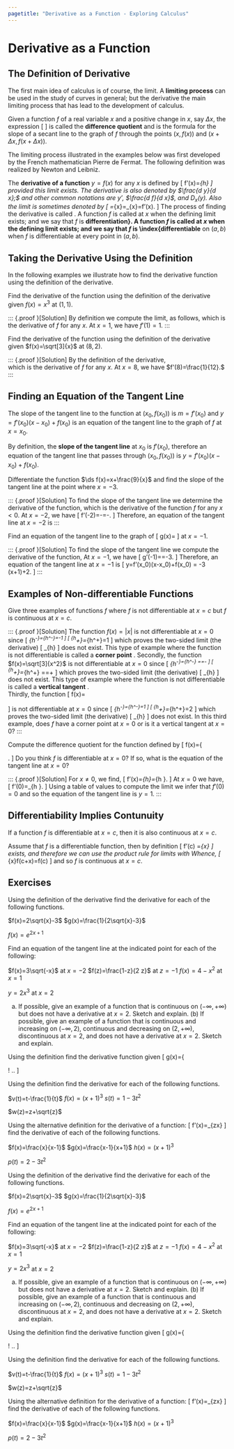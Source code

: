 ```yaml
---
pagetitle: "Derivative as a Function - Exploring Calculus"
---
```

# Derivative as a Function

## The Definition of Derivative

The first main idea of calculus is of course, the limit. A \index{limiting process} **limiting process**  can be used in the study of curves in general; but the derivative the main limiting  process that has lead to the development of calculus. 


Given a function $f$ of  a real variable $x$ and a positive change in $x$, say $\Delta  x$, the  expression 
\[
\frac{f(x+\Delta  x)-f(x)}{\Delta  x}
\] 
is called the \index{difference quotient} **difference quotient**  and is the formula for the slope of a secant line to the graph of $f$ through the points $(x,f(x))$ and $(x+\Delta  x,f(x+\Delta  x)).$ 

The limiting process illustrated in the examples below was first developed by the French mathematician Pierre de Fermat. The following definition was realized by Newton and Leibniz.


::: {#def- } 
The \index{derivative of a function} **derivative of a function**  $y=f(x)$ for any $x$ is defined by
\[
f'(x)=\lim _{h\to 0}\frac{f(x+h)-f(x)}{h}
\]
provided this limit exists. The derivative is also denoted by $\frac{d y}{d x};$ and other common notations are $y'$, $\frac{d f}{d x}$, and
$D_x(y).$ Also the limit is sometimes denoted by
\[
\frac{d y}{d x}=\lim _{\Delta  x\to 0}\frac{\Delta  y}{\Delta  x}=\lim _{\Delta  x\to 0}\frac{f(x+\Delta  x)-f(x)}{\Delta  x}=f'(x).
\]
The process of finding the derivative is called \index{differentiation}. A function $f$ is called \index{differentiable} at $x$ when the defining limit exists; and we say that $f$ is \index{differentiable} **differentiation}. A function $f$ is called \index{differentiable} at $x$ when the defining limit exists; and we say that $f$ is \index{differentiable**  on $(a,b)$ when
$f$ is differentiable at every point in $(a,b).$
::: 

## Taking the Derivative Using the Definition

In the following examples we illustrate how to find the derivative function using the definition of the derivative. 


::: {#exm- } 
Find the derivative of the function using the definition of the derivative given $f(x)=x^3$ at $(1,1).$
::: 

::: {.proof }[Solution]
By definition we compute the limit, as follows,
\begin{align*}
f'(x) & =  \lim _{\Delta  x\to 0}\frac{f(x+\Delta  x)-f(x)}{\Delta  x}  \\
& =  \lim _{\Delta  x\to 0}\frac{x^3+3 x^2 (\Delta  x)+3 x (\Delta  x)^2+(\Delta  x)^3-x^3}{\Delta  x} \\
& =  \lim _{\Delta  x\to 0}\frac{3 x^2 (\Delta  x)+3 x (\Delta  x)^2+(\Delta  x)^3}{\Delta  x}  \\
& =  \lim _{\Delta  x\to 0}\left( 3 x^2 +3 x (\Delta  x)+(\Delta  x)^2 \right) 
=  3 x^2
\end{align*}
which is the derivative of $f$ for any $x.$ At $x=1,$ we have $f'(1)=1.$
::: 


::: {#exm- } 
Find the derivative of the function using the definition of the derivative given $f(x)=\sqrt[3]{x}$ at $(8,2).$
::: 

::: {.proof }[Solution]
By the definition of the derivative,  
\begin{align*}
f'(x) & = \lim _{\Delta  x\to 0}\frac{f(x+\Delta  x)-f(x)}{\Delta  x} 
=\lim _{\Delta  x\to 0}\frac{\sqrt[3]{(x+\Delta  x)}-\sqrt[3]{x}}{\Delta  x} \\
& =\lim _{\Delta  x\to 0}\left(\frac{\sqrt[3]{(x+\Delta  x)}-\sqrt[3]{x}}{\Delta  x}\right)\left(\frac{\sqrt[3]{(x+\Delta  x)^2}+\sqrt[3]{(x+\Delta  x)x}+\sqrt[3]{x^2}}{\sqrt[3]{(x+\Delta  x)^2}+\sqrt[3]{(x+\Delta  x)x}+\sqrt[3]{x^2}}\right) \\
& =\lim _{\Delta  x\to 0}\left(\frac{x+\Delta  x-x}{\Delta  x\left(\sqrt[3]{(x+\Delta  x)^2}+\sqrt[3]{(x+\Delta  x)x}+\sqrt[3]{x^2}\right)}\right) \\
& =\lim _{\Delta  x\to 0}\left(\frac{1}{\sqrt[3]{(x+\Delta  x)^2}+\sqrt[3]{(x+\Delta  x)x}+\sqrt[3]{x^2}}\right) 
 =\lim _{\Delta  x\to 0}\frac{1}{3\sqrt[3]{x^2}}
\end{align*}
which is the derivative of $f$ for any $x.$ At $x=8,$ we have $f'(8)=\frac{1}{12}.$
::: 

 
## Finding an Equation of the Tangent Line


::: {#thm- } 
The slope of the tangent line to the function at $\left(x_0,f\left(x_0\right)\right)$ is $m=f'\left(x_0\right)$ and $y=f'\left(x_0\right)\left(x-x_0\right)+f\left(x_0\right)$ is an equation of the tangent line to the graph of $f$ at $x=x_0$.
::: 

::: {.proof }
By definition, the \index{slope of the tangent line} **slope of the tangent line**  at $x_0$ is $f'(x_0)$, therefore an equation of the tangent line that passes through $\left(x_0,f\left(x_0\right)\right)$ is $y=f'\left(x_0\right)\left(x-x_0\right)+f\left(x_0\right).$
::: 

::: {#exm- } 
Differentiate the function $\ds f(x)=x+\frac{9}{x}$ and find the slope of the tangent line at the point where $x=-3.$
::: 

::: {.proof }[Solution]
To find the slope of the tangent line we determine the derivative of the function,
\begin{align*}
f'(x) & =\lim _{\Delta  x\to 0}\frac{f(x+\Delta  x)-f(x)}{\Delta  x} \\[10pt]
& =\lim _{\Delta  x\to 0}\frac{3\sqrt{-(x+\Delta  x)}-3\sqrt{-x}}{\Delta  x} \\[10pt]
& =\lim _{\Delta  x\to 0}\left(3\frac{\sqrt{-(x+\Delta  x)}-\sqrt{-x}}{\Delta  x}\right)\left(\frac{\sqrt{-(x+\Delta  x)}+\sqrt{-x}}{\sqrt{-(x+\Delta  x)}+\sqrt{-x}}\right) \\[10pt]
& =\lim _{\Delta  x\to 0}\left(3\frac{-(x+\Delta  x)-(-x)}{\Delta  x\left(\sqrt{-(x+\Delta  x)}+\sqrt{-x}\right)}\right) \\[10pt]
& =\lim _{\Delta  x\to 0}\left(3\frac{-\Delta  x}{\Delta  x\left(\sqrt{-(x+\Delta  x)}+\sqrt{-x}\right)}\right) \\[10pt]
& =\lim _{\Delta  x\to 0}\left(\frac{-3}{\sqrt{-(x+\Delta  x)}+\sqrt{-x}}\right) \\[10pt]
& =-\frac{3}{2 \sqrt{-x}}
\end{align*}
which is the derivative of the function $f$ for any $x<0.$ At $x=-2,$ we have
\[
f'(-2)=-\frac{3}{2 \sqrt{-(-2)}}=-\frac{3\sqrt{2}}{4}.
\]
Therefore, an equation of the tangent line at $x=-2$ is
\begin{align*}
& y=f'\left(x_0\right)\left(x-x_0\right)+f\left(x_0\right) =-\frac{3\sqrt{2}}{4} (x+2)+3\sqrt{2}.
\square
\end{align*}
::: 


::: {#exm- } 
Find an equation of the tangent line to the graph of 
\[
g(x)=\frac{1-x}{2+x}
\]
 at $x=-1.$
::: 

::: {.proof }[Solution]
To find the slope of the tangent line we compute the derivative of the function,
\begin{align*}
g'(x) & =\lim _{\Delta  x\to 0}\frac{f(x+\Delta  x)-f(x)}{\Delta  x} \\[10pt]
& =\lim _{\Delta  x\to 0}\frac{\frac{1-(x+\Delta  x)}{2+(x+\Delta  x)}-\frac{1-x}{2+x}}{\Delta  x} \\[10pt]
& =\lim _{\Delta  x\to 0}\frac{\left(\frac{1-(x+\Delta  x)}{2+(x+\Delta  x)}\right)\left(\frac{2+x}{2+x}\right)-\left(\frac{1-x}{2+x}\right)\left(\frac{2+(x+\Delta x)}{2+(x+\Delta  x)}\right)}{\Delta  x} \\[10pt]
& =\lim _{\Delta  x\to 0}\frac{-3\Delta  x}{\Delta  x(2+(x+\Delta  x))(2+x)} \\[10pt]
& =\lim _{\Delta  x\to 0}\frac{-3}{(2+(x+\Delta  x))(2+x)} \\[10pt]
& =\frac{-3}{(2+x)^2}
\end{align*}
At $x=-1,$ we have
\[
g'(-1)=\frac{-3}{(2+(-1))^2}=-3.
\]
Therefore, an equation of the tangent line at $x=-1$ is
\[
y=f'\left(x_0\right)\left(x-x_0\right)+f\left(x_0\right) = -3 (x+1)+2.
\square
\]
::: 

## Examples of Non-differentiable Functions


::: {#exm- } 
Give three examples of functions $f$ where $f$ is not differentiable at $x=c$ but $f$ is continuous at
$x=c.$
::: 

::: {.proof }[Solution]
The function $f(x)=|x|$ is not differentiable at $x=0$ since
\[
\lim _{h\to 0^-}\frac{f(0+h)-f(0)}{h}=\lim _{h\to 0^-}\frac{|h|}{h}=-1
\]
\[
\lim _{h\to 0^+}\frac{f(0+h)-f(0)}{h}=\lim _{h\to 0^+}\frac{|h|}{h}=1
\]
which proves the two-sided limit (the derivative) 
\[
\lim _{h\to 0}\frac{f(0+h)-f(0)}{h}
\]
does not exist. 
This type of example where the function is not differentiable is called a \index{corner point} **corner point** . 
\par
Secondly, the function $f(x)=\sqrt[3]{x^2}$ is not differentiable at $x=0$ since
\[
\lim _{h\to 0^-}\frac{f(0+h)-f(0)}{h}=\lim _{h\to 0^-}\frac{\sqrt[3]{h^2}}{h}
=\frac{1}{\sqrt[3]{h}}=-\infty
\]
\[
\lim _{h\to 0^+}\frac{f(0+h)-f(0)}{h}=\lim _{h\to 0^+}\frac{\sqrt[3]{h^2}}{h}
=\frac{1}{\sqrt[3]{h}}=+\infty
\]
which proves the two-sided limit (the derivative) 
\[
\lim _{h\to 0}\frac{f(0+h)-f(0)}{h}
\] 
does not exist. 
This type of example where the function is not differentiable is called a \index{vertical tangent} **vertical tangent** .  
\par
Thirdly, the function
\[ 
f(x)=
\begin{cases}
x-1 & \text{ if } x<0 \\[10pt]  
2x & \text{ if } x\geq  0
\end{cases}
\]
is not differentiable at $x=0$ since
\[
\lim _{h\to 0^-}\frac{f(0+h)-f(0)}{h}=\lim _{h\to 0^-}\frac{h}{h}=1
\]
\[
\lim _{h\to 0^+}\frac{f(0+h)-f(0)}{h}=\lim _{h\to 0^+}\frac{2h}{h}=2
\]
which proves the two-sided limit (the derivative) 
\[
\lim _{h\to 0}\frac{f(0+h)-f(0)}{h}
\]
does not exist. 
In this third example, does $f$ have a corner point at $x=0$ or is it a vertical tangent at $x=0$?
::: 

::: {#exm- } 

Compute the difference quotient for the function defined by
\[
f(x)=\left\{
\begin{array}{cc}
\ds \frac{\sin  x}{x} & \text{ if } x\neq 0 \\[10pt]
 1 & \text{ if } x=0
\end{array}
\right .
\]
Do you think $f$ is differentiable at $x=0$? If so, what is the equation of the tangent line at $x=0$?
::: 

::: {.proof }[Solution]
For $x\neq 0,$ we find,
\[
f'(x)=\lim _{h\to 0}\frac{f(x+h)-f(x)}{h}=\lim _{h\to 0 }\frac{\frac{\sin (x+h)}{x+h}-\frac{\sin  x}{x}}{h}.
\]
At $x=0$ we have,
\[
f'(0)=\lim _{h\to 0 }\frac{\frac{\sin (h)}{h}-1}{h}.
\]
Using a table of values to compute the limit we infer that $f'(0)=0$
and so the equation of the tangent line is $y=1.$
::: 

## Differentiability Implies Contunuity


::: {#thm- } 
If a function $f$ is differentiable at $x=c,$ then it is also continuous at $x=c$.
::: 

::: {.proof }
Assume that $f$ is a differentiable function, then by definition
\[
f'(c) =\lim _{\Delta  x\to 0}\frac{f(c+\Delta  x)-f(c)}{\Delta  x}
\]
exists, and therefore we can use the product rule for limits with
\begin{align*}
& \lim _{\Delta  x\to 0}f(c+\Delta  x)-f(c) \\[10pt]
& \qquad =\lim _{\Delta  x\to 0}\frac{f(c+\Delta  x)-f(c)}{\Delta  x}\Delta  x \\[10pt]
&\qquad =\left( \lim _{\Delta  x\to 0}\frac{f(c+\Delta  x)-f(c)}{\Delta  x} \right)\left( \lim _{\Delta  x\to 0}\Delta  x \right)\\[10pt]
&\qquad =f'(c)(0) \\[10pt]
& \qquad =0
\end{align*}
Whence, 
\[
\lim _{\Delta  x\to 0}f(c+\Delta  x)=f(c)
\]
and so $f$ is continuous at $x=c.$
::: 

## Exercises

::: {#exr- } 
Using the definition of the derivative find the derivative for each of the following functions. 
 
\item $f(x)=2\sqrt{x}-3$
\item $g(x)=\frac{1}{2\sqrt{x}-3}$
\item $f(x)=e^{2x+1}$
 
::: 

::: {#exr- } 
Find an equation of the tangent line at the indicated point for each of the following: 
 
\item $f(x)=3\sqrt{-x}$ at $x=-2$
\item $f(z)=\frac{1-z}{2 z}$ at $z=-1$
\item $f(x)=4-x^2$ at $x=1$
\item $y=2x^3$ at $x=2$
 
::: 

::: {#exr- } 
(a) If possible, give an example of a function that is continuous on $(-\infty ,+\infty )$ but does not have a derivative at $x=2.$ Sketch and
explain. (b) If possible, give an example of a function that is continuous and increasing on $(-\infty ,2),$ continuous and decreasing on $(2,+\infty),$ discontinuous at $x=2,$ and does not have a derivative at $x=2.$ Sketch and explain.
::: 

::: {#exr- } 
Using the definition find the derivative function given
\[
g(x)=\left\{
\begin{array}{cc}
 -2x+3 & \text{if}\text{   }x<\frac{3}{2} \\
 -\left(x-\frac{3}{2}\right)^2 & \text{if}\text{  }x\geq  \frac{3}{2}
\end{array}
\! \right..
\]
::: 

::: {#exr- } 
Using the definition find the derivative for each of the following functions.
 
\item $v(t)=t-\frac{1}{t}$
\item $f(x)=(x+1)^3$
\item $s(t)=1-3t^2$
\item $w(z)=z+\sqrt{z}$
 
::: 

::: {#exr- } 
Using the alternative definition for the derivative of a function: 
\[
  f'(x)=\lim _{z\to x}\frac{f(z)-f(x)}{z-x}
\]
find the derivative of each of the following functions. 
 
\item $f(x)=\frac{x}{x-1}$ 
\item $g(x)=\frac{x-1}{x+1}$
\item $h(x)=(x+1)^3$
\item $p(t)=2-3t^2$
 
::: 

::: {#exr- } 
Using the definition of the derivative find the derivative for each of the following functions. 
 
\item $f(x)=2\sqrt{x}-3$
\item $g(x)=\frac{1}{2\sqrt{x}-3}$
\item $f(x)=e^{2x+1}$
 
::: 

::: {#exr- } 
Find an equation of the tangent line at the indicated point for each of the following: 
 
\item $f(x)=3\sqrt{-x}$ at $x=-2$
\item $f(z)=\frac{1-z}{2 z}$ at $z=-1$
\item $f(x)=4-x^2$ at $x=1$
\item $y=2x^3$ at $x=2$
 
::: 

::: {#exr- } 
(a) If possible, give an example of a function that is continuous on $(-\infty ,+\infty )$ but does not have a derivative at $x=2.$ Sketch and
explain. (b) If possible, give an example of a function that is continuous and increasing on $(-\infty ,2),$ continuous and decreasing on $(2,+\infty),$ discontinuous at $x=2,$ and does not have a derivative at $x=2.$ Sketch and explain.
::: 

::: {#exr- } 
Using the definition find the derivative function given
\[
g(x)=\left\{
\begin{array}{cc}
 -2x+3 & \text{if}\text{   }x<\frac{3}{2} \\
 -\left(x-\frac{3}{2}\right)^2 & \text{if}\text{  }x\geq  \frac{3}{2}
\end{array}
\! \right..
\]
::: 

::: {#exr- } 
Using the definition find the derivative for each of the following functions.
 
\item $v(t)=t-\frac{1}{t}$
\item $f(x)=(x+1)^3$
\item $s(t)=1-3t^2$
\item $w(z)=z+\sqrt{z}$
 
::: 

::: {#exr- } 
Using the alternative definition for the derivative of a function: 
\[
\ds f'(x)=\lim _{z\to x}\frac{f(z)-f(x)}{z-x}
\]
find the derivative of each of the following functions. 
 
\item $f(x)=\frac{x}{x-1}$ 
\item $g(x)=\frac{x-1}{x+1}$
\item $h(x)=(x+1)^3$
\item $p(t)=2-3t^2$
 
::: 



